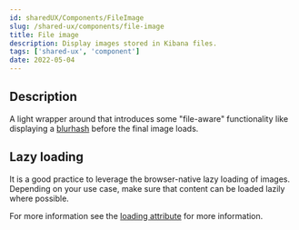 ```yaml
---
id: sharedUX/Components/FileImage
slug: /shared-ux/components/file-image
title: File image
description: Display images stored in Kibana files.
tags: ['shared-ux', 'component']
date: 2022-05-04
---
```


## Description

A light wrapper around <EuiImage /> that introduces some "file-aware" functionality like displaying a [blurhash](https://blurha.sh/) before the final image loads.

## Lazy loading

It is a good practice to leverage the browser-native lazy loading of images. Depending on your use case, make sure that content can be loaded lazily where possible.

For more information see the [loading attribute](https://developer.mozilla.org/en-US/docs/Web/HTML/Element/img#attr-loading) for more information.